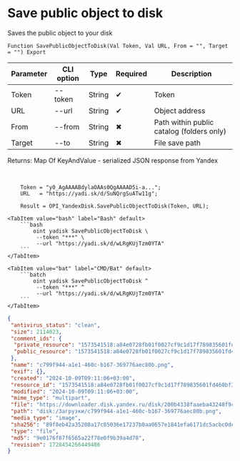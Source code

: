 ﻿---
sidebar_position: 6
---


# Save public object to disk
 Saves the public object to your disk



`Function SavePublicObjectToDisk(Val Token, Val URL, From = "", Target = "") Export`

  | Parameter | CLI option | Type | Required | Description |
  |-|-|-|-|-|
  | Token | --token | String | &#x2714; | Token |
  | URL | --url | String | &#x2714; | Object address |
  | From | --from | String | &#x2716; | Path within public catalog (folders only) |
  | Target | --to | String | &#x2716; | File save path |

  
  Returns:  Map Of KeyAndValue - serialized JSON response from Yandex

<br/>




```bsl title="1C:Enterprise/OneScript code example"
    Token = "y0_AgAAAABdylaOAAs0QgAAAAD5i-a...";
    URL   = "https://yadi.sk/d/SuNQrgSuATw11g";

    Result = OPI_YandexDisk.SavePublicObjectToDisk(Token, URL);
```
 

 <Tabs>
  
    <TabItem value="bash" label="Bash" default>
        ```bash
            oint yadisk SavePublicObjectToDisk \
             --token "***" \
             --url "https://yadi.sk/d/wLRgKUjTzm0YTA"
        ```
    </TabItem>
  
    <TabItem value="bat" label="CMD/Bat" default>
        ```batch
            oint yadisk SavePublicObjectToDisk ^
             --token "***" ^
             --url "https://yadi.sk/d/wLRgKUjTzm0YTA"
        ```
    </TabItem>
</Tabs>


```json title="Result"
{
 "antivirus_status": "clean",
 "size": 2114023,
 "comment_ids": {
  "private_resource": "1573541518:a84e0728fb01f0027cf9c1d17f789835601fd460bf3ad4a1fb0fc8ddb4b6fd30",
  "public_resource": "1573541518:a84e0728fb01f0027cf9c1d17f789835601fd460bf3ad4a1fb0fc8ddb4b6fd30"
 },
 "name": "c799f944-a1e1-460c-b167-369776aec80b.png",
 "exif": {},
 "created": "2024-10-09T09:11:06+03:00",
 "resource_id": "1573541518:a84e0728fb01f0027cf9c1d17f789835601fd460bf3ad4a1fb0fc8ddb4b6fd30",
 "modified": "2024-10-09T09:11:06+03:00",
 "mime_type": "multipart",
 "file": "https://downloader.disk.yandex.ru/disk/200b4338faaeba43248f9caf757082b27048ac80701312e53ac6eeac130e0205/670656bb/gwThwhLBKYvLhQCNnqAHikawF6ofeh69S2Q-9g1T5IGPQ-vmmg5ho0UNlym1cYvMYt55yWUwrNHLEwnJN27VGg%3D%3D?uid=1573541518&filename=c799f944-a1e1-460c-b167-369776aec80b.png&disposition=attachment&hash=&limit=0&content_type=multipart&owner_uid=1573541518&fsize=2114023&hid=03d7263840468e281bd0b238a26e7d0d&media_type=image&tknv=v2&etag=9e0176f87f6565a22f78e0f9b39a4d78",
 "path": "disk:/Загрузки/c799f944-a1e1-460c-b167-369776aec80b.png",
 "media_type": "image",
 "sha256": "89f8eb42a35208a17c85036e17237b0aa0657e1841efa6171dc5acbc0dea9e18",
 "type": "file",
 "md5": "9e0176f87f6565a22f78e0f9b39a4d78",
 "revision": 1728454266449486
}
```
